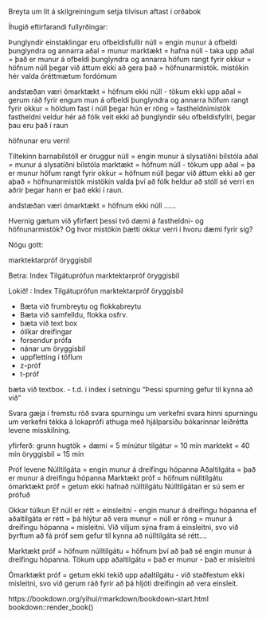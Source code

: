 Breyta um lit á skilgreiningum 
setja tilvísun aftast í orðabok


Íhugið eftirfarandi fullyrðingar:

Þunglyndir einstaklingar eru ofbeldisfullir
núll = engin munur á ofbeldi þunglyndra og annarra 
aðal = munur 
marktækt = hafna núll - taka upp aðal = það er munur á ofbeldi þunglyndra og annarra 
höfum rangt fyrir okkur = höfnum núll þegar við áttum ekki að gera það = höfnunarmistök. 
mistökin hér valda óréttmætum fordómum

andstæðan væri
ómarktækt = höfnum ekki núll - tökum ekki upp aðal = gerum ráð fyrir engum mun á ofbeldi þunglyndra og annarra 
höfum rangt fyrir okkur = höldum fast í núll þegar hún er röng = fastheldnimistök
fastheldni veldur hér að fólk veit ekki að þunglyndir séu ofbeldisfyllri, þegar þau eru það í raun 

höfnunar eru verri! 


Tiltekinn barnabílstóll er öruggur
núll = engin munur á slysatíðni bílstóla 
aðal = munur á slysatíðni bílstóla
marktækt = höfnum núll - tökum upp aðal = þa er munur 
höfum rangt fyrir okkur = höfnum núll þegar við áttum ekki að ger aþað = höfnunarmistök 
mistökin valda því að fólk heldur að stóll sé verri en aðrir þegar hann er það ekki í raun. 

andstæðan væri 
ómarktækt = höfnum ekki núll ......



Hvernig gætum við yfirfært þessi tvö dæmi á fastheldni- og höfnunarmistök? Og hvor mistökin þætti okkur verri í hvoru dæmi fyrir sig?


Nógu gott: 

marktektarpróf 
öryggisbil 


Betra: 
Index 
Tilgátuprófun 
marktektarpróf 
öryggisbil 


Lokið! : 
Index 
Tilgátuprófun 
marktektarpróf 
öryggisbil 


- Bæta við frumbreytu og flokkabreytu 
- Bæta við samfelldu, flokka osfrv. 
- bæta við text box 
- ólíkar dreifingar 
- forsendur prófa 
- nánar um öryggisbil 
- uppfletting í töflum 
- z-próf 
- t-próf 

bæta við textbox. 
- t.d. í index í setningu "Þessi spurning gefur til kynna að við "


Svara gæja í fremstu röð 
svara spurningu um verkefni 
svara hinni spurningu um verkefni 
tékka á lokaprófi 
athuga með hjálparsíðu bókarinnar 
leiðrétta levene misskilning. 



yfirferð: 
grunn hugtök + dæmi = 5 mínútur 
tilgátur = 10 mín 
marktekt = 40 mín 
öryggisbil = 15 mín





Próf levene
Núlltilgáta = engin munur á dreifingu hópanna 
Aðaltilgáta = það er munur á dreifingu hópanna 
Marktækt próf = höfnum núlltilgátu 
ómarktækt próf = getum ekki hafnað núlltilgátu 
Núlltilgátan er sú sem er prófuð 

Okkar túlkun
Ef núll er rétt = einsleitni - engin munur á dreifingu hópanna 
ef aðaltilgáta er rétt = þá hlýtur að vera munur = núll er röng = munur á dreifingu hópanna = misleitni. 
Við viljum sýna fram á einsleitni, svo við þyrftum að fá próf sem gefur til kynna að núlltilgáta sé rétt.... 

Marktækt próf = höfnum núlltilgátu = höfnum því að það sé engin munur á dreifingu hópanna. Tökum upp aðaltilgátu = það er munur - það er misleitni 

Ómarktækt próf = getum ekki tekið upp aðaltilgátu - við staðfestum ekki misleitni, svo við gerum ráð fyrir að þá hljóti dreifingin að vera einsleit. 




https://bookdown.org/yihui/rmarkdown/bookdown-start.html
bookdown::render_book()

